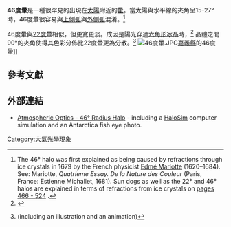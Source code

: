 '''46度暈'''是一種很罕見的出現在[[太陽|太陽]]附近的[[暈|暈]]。當太陽與水平線的夾角呈15-27°時，46度暈很容易與[[上側弧|上側弧]]與[[外側弧|外側弧]]混淆。<ref>The 46° halo was first explained as being caused by refractions through ice crystals in 1679 by the French physicist [[Edme_Mariotte|Edmé Mariotte]] (1620–1684).  See:  Mariotte, ''Quatrieme Essay.  De la Nature des Couleur'' (Paris, France:  Estienne Michallet, 1681).  Sun dogs as well as the 22° and 46° halos are explained in terms of refractions from ice crystals on [http://books.google.com/books?id=y10O12JjHskC&pg=PA466#v=onepage&q&f=false pages 466 - 524] {{Wayback|url=http://books.google.com/books?id=y10O12JjHskC&pg=PA466#v=onepage&q&f=false |date=20200806035434 }}.</ref>

46度暈與[[22度暈|22度暈]]相似，但更寬更淡。成因是陽光穿過[[六角形|六角形]][[冰晶|冰晶]]時，<ref name="meteoros">{{cite web| url= http://www.meteoros.de/arten/ee12e.htm| title= 46°-halo| publisher= Arbeitskreis Meteore e.V.| accessdate= 2007-04-16| archiveurl= https://web.archive.org/web/20070331081342/http://www.meteoros.de/arten/ee12e.htm| archivedate= 2007-03-31| deadurl= no}}</ref> 晶體之間90°的夾角使得其色彩分佈比22度暈更為分散。<ref name="atoptics-46formation">{{cite web
 | url = http://www.atoptics.co.uk/halo/46form.htm
 | title = 46° Halo Formation
 | publisher = Atmospheric Optics
 | accessdate = 2007-04-16
 | author = Les Cowley (?)
 | archive-date = 2019-01-19
 | archive-url = https://web.archive.org/web/20190119083920/http://www.atoptics.co.uk/halo/46form.htm
 | dead-url = no
 }} (including an illustration and an animation)</ref>
[[File:46度暈.JPG|thumb]][[嘉義縣|嘉義縣]]的46度暈]]

== 參考文獻==
{{reflist}}

== 外部連結 ==
* [http://www.atoptics.co.uk/halo/46hal.htm Atmospheric Optics - 46° Radius Halo]{{Wayback|url=http://www.atoptics.co.uk/halo/46hal.htm |date=20201112040126 }} - including a [[HaloSim|HaloSim]] computer simulation and an Antarctica fish eye photo.

{{DEFAULTSORT:46 Halo}}
[[Category:大氣光學現象|Category:大氣光學現象]]